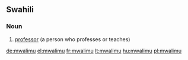==Swahili==

===Noun===
{{infl|sw|noun}}

# [[professor]] (a person who professes or teaches)

{{tbot entry|Swahili|professor|2007|November}}

[[de:mwalimu]]
[[el:mwalimu]]
[[fr:mwalimu]]
[[lt:mwalimu]]
[[hu:mwalimu]]
[[pl:mwalimu]]